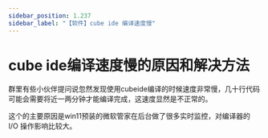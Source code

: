 ```yaml
---
sidebar_position: 1.237
sidebar_label: "【软件】cube ide 编译速度慢"
---
```


# cube ide编译速度慢的原因和解决方法

群里有些小伙伴提问说忽然发现使用cubeide编译的时候速度非常慢，几十行代码可能会需要将近一两分钟才能编译完成，这速度显然是不正常的。

这个的主要原因是win11预装的微软管家在后台做了很多实时监控，对编译器的 I/O 操作影响比较大。

